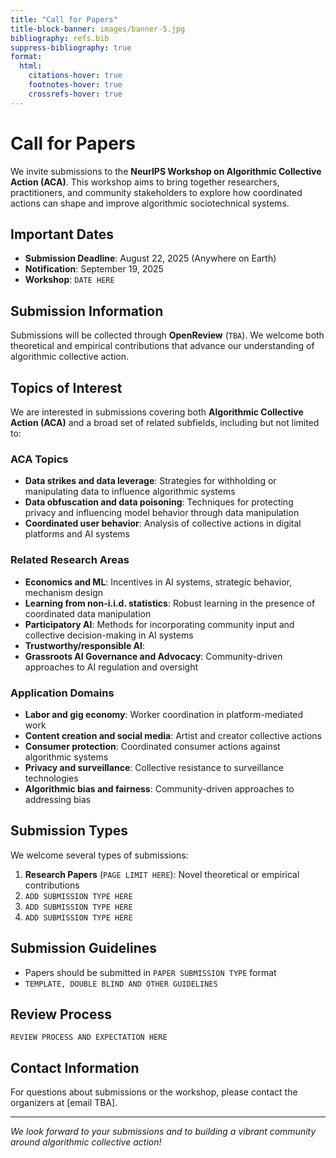 ```yaml
---
title: "Call for Papers"
title-block-banner: images/banner-5.jpg
bibliography: refs.bib
suppress-bibliography: true
format:
  html:
    citations-hover: true
    footnotes-hover: true
    crossrefs-hover: true
---
```


# Call for Papers

We invite submissions to the **NeurIPS Workshop on Algorithmic Collective Action (ACA)**. This workshop aims to bring together researchers, practitioners, and community stakeholders to explore how coordinated actions can shape and improve algorithmic sociotechnical systems.

## Important Dates

- **Submission Deadline**: August 22, 2025 (Anywhere on Earth)
- **Notification**: September 19, 2025
- **Workshop**: `DATE HERE`

## Submission Information

Submissions will be collected through **OpenReview** (`TBA`). We welcome both theoretical and empirical contributions that advance our understanding of algorithmic collective action.

## Topics of Interest

We are interested in submissions covering both **Algorithmic Collective Action (ACA)** and a broad set of related subfields, including but not limited to:

### ACA Topics
- **Data strikes and data leverage**: Strategies for withholding or manipulating data to influence algorithmic systems
- **Data obfuscation and data poisoning**: Techniques for protecting privacy and influencing model behavior through data manipulation
- **Coordinated user behavior**: Analysis of collective actions in digital platforms and AI systems

### Related Research Areas
- **Economics and ML**: Incentives in AI systems, strategic behavior, mechanism design
- **Learning from non-i.i.d. statistics**: Robust learning in the presence of coordinated data manipulation
- **Participatory AI**: Methods for incorporating community input and collective decision-making in AI systems
- **Trustworthy/responsible AI**: 
- **Grassroots AI Governance and Advocacy**: Community-driven approaches to AI regulation and oversight

### Application Domains
- **Labor and gig economy**: Worker coordination in platform-mediated work
- **Content creation and social media**: Artist and creator collective actions
- **Consumer protection**: Coordinated consumer actions against algorithmic systems
- **Privacy and surveillance**: Collective resistance to surveillance technologies
- **Algorithmic bias and fairness**: Community-driven approaches to addressing bias

## Submission Types

We welcome several types of submissions:

1. **Research Papers** (`PAGE LIMIT HERE`): Novel theoretical or empirical contributions
2. `ADD SUBMISSION TYPE HERE`
3. `ADD SUBMISSION TYPE HERE`
4. `ADD SUBMISSION TYPE HERE`

## Submission Guidelines

- Papers should be submitted in `PAPER SUBMISSION TYPE` format
- `TEMPLATE, DOUBLE BLIND AND OTHER GUIDELINES`

## Review Process

`REVIEW PROCESS AND EXPECTATION HERE`

## Contact Information

For questions about submissions or the workshop, please contact the organizers at [email TBA].

---

*We look forward to your submissions and to building a vibrant community around algorithmic collective action!* 